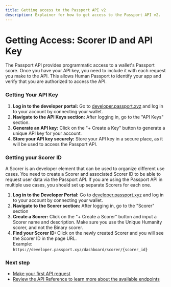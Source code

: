 ```yaml
---
title: Getting access to the Passport API v2
description: Explainer for how to get access to the Passport API v2.
---
```


# Getting Access: Scorer ID and API Key

The Passport API provides programmatic access to a wallet's Passport score. Once you have your API key, you need to include it with each request you make to the API. This allows Human Passport to identify your app and verify that you are authorized to access the API.

### Getting Your API Key

1. **Log in to the developer portal:** Go to [developer.passport.xyz](https://developer.passport.xyz) and log in to your account by connecting your wallet.
2. **Navigate to the API Keys section:** After logging in, go to the "API Keys" section.
3. **Generate an API key:** Click on the "+ Create a Key" button to generate a unique API key for your account.
4. **Store your API key securely:** Store your API key in a secure place, as it will be used to access the Passport API.


### Getting your Scorer ID
A Scorer is an developer element that can be used to organize different use cases. You need to create a Scorer and associated Scorer ID to be able to request user data via the Passport API. If you are using the Passport API in multiple use cases, you should set up separate Scorers for each one.

1. **Log in to the Developer Portal:** Go to [developer.passport.xyz](https://developer.passport.xyz) and log in to your account by connecting your wallet.
2. **Navigate to the Scorer section:** After logging in, go to the "Scorer" section
3. **Create a Scorer:** Click on the "+ Create a Scorer" button and input a Scorer name and description. Make sure you use the Unique Humanity scorer, and not the Binary scorer.
4. **Find your Scorer ID:** Click on the newly created Scorer and you will see the Scorer ID in the page URL.\
   Example: `https://developer.passport.xyz/dashboard/scorer/{scorer_id}`

### Next step

* [Make your first API request](quick-start-guide)
* [Review the API Reference to learn more about the available endpoints](api-reference)